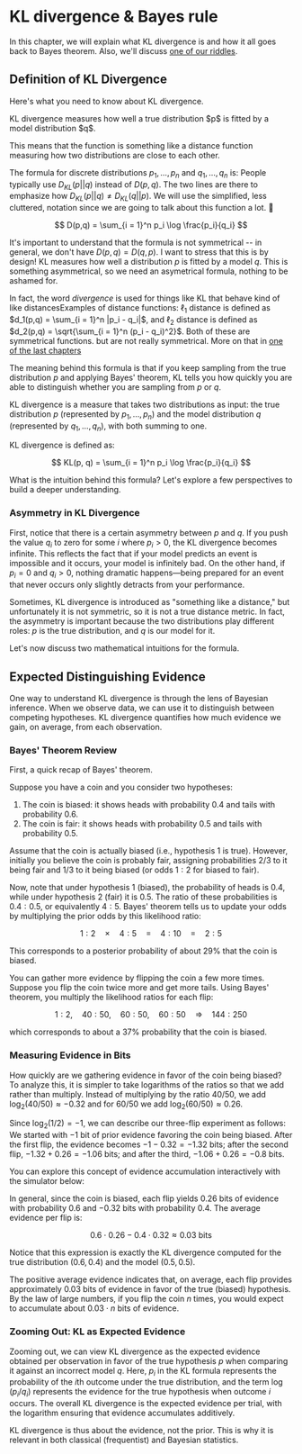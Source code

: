 # KL divergence & Bayes rule <a id="quantifying-information"></a>

In this chapter, we will explain what KL divergence is and how it all goes back to Bayes theorem. Also, we'll discuss [one of our riddles](mutual-information).

## Definition of KL Divergence <a id="definition-of-kl-divergence"></a>

Here's what you need to know about KL divergence.

<div>KL divergence measures how well a true distribution $p$ is fitted by a model distribution $q$.</div>

This means that the function is something like a distance function measuring how two distributions are close to each other.

The formula for discrete distributions $p_1, \dots, p_n$ and $q_1, \dots, q_n$ is:<Footnote> People typically use $D_{KL}(p||q)$ instead of $D(p,q)$. The two lines are there to emphasize how $D_{KL}(p||q) \not= D_{KL}(q||p)$. We will use the simplified, less cluttered, notation since we are going to talk about this function a lot. 🙂 </Footnote>

$$
D(p,q) = \sum_{i = 1}^n p_i \log \frac{p_i}{q_i}
$$

It's important to understand that the formula is not symmetrical -- in general, we don't have $D(p,q) = D(q,p)$. I want to stress that this is by design! KL measures how well a distribution $p$ is fitted by a model $q$. This is something asymmetrical, so we need an asymetrical formula, nothing to be ashamed for.

In fact, the word _divergence_ is used for things like KL that behave kind of like distances<Footnote>Examples of distance functions: $\ell_1$ distance is defined as $d_1(p,q) = \sum_{i = 1}^n |p_i - q_i|$, and $\ell_2$ distance is defined as $d_2(p,q) = \sqrt{\sum_{i = 1}^n (p_i - q_i)^2}$. Both of these are symmetrical functions. </Footnote> but are not really symmetrical. <Footnote>More on that in [one of the last chapters](06-algorithms)</Footnote>

The meaning behind this formula is that if you keep sampling from the true distribution $p$ and applying Bayes' theorem, KL tells you how quickly you are able to distinguish whether you are sampling from $p$ or $q$.

KL divergence is a measure that takes two distributions as input: the true distribution $p$ (represented by $p_1, \dots, p_n$) and the model distribution $q$ (represented by $q_1, \dots, q_n$), with both summing to one.

KL divergence is defined as:

$$
KL(p, q) = \sum_{i = 1}^n p_i \log \frac{p_i}{q_i}
$$

What is the intuition behind this formula? Let's explore a few perspectives to build a deeper understanding.

### Asymmetry in KL Divergence <a id="asymmetry-in-kl-divergence"></a>

First, notice that there is a certain asymmetry between $p$ and $q$. If you push the value $q_i$ to zero for some $i$ where $p_i > 0$, the KL divergence becomes infinite. This reflects the fact that if your model predicts an event is impossible and it occurs, your model is infinitely bad. On the other hand, if $p_i=0$ and $q_i>0$, nothing dramatic happens—being prepared for an event that never occurs only slightly detracts from your performance.

Sometimes, KL divergence is introduced as "something like a distance," but unfortunately it is not symmetric, so it is not a true distance metric. In fact, the asymmetry is important because the two distributions play different roles: $p$ is the true distribution, and $q$ is our model for it.

Let's now discuss two mathematical intuitions for the formula.

## Expected Distinguishing Evidence <a id="expected-distinguishing-evidence"></a>

One way to understand KL divergence is through the lens of Bayesian inference. When we observe data, we can use it to distinguish between competing hypotheses. KL divergence quantifies how much evidence we gain, on average, from each observation.

### Bayes' Theorem Review <a id="bayes-theorem-review"></a>

First, a quick recap of Bayes' theorem.

Suppose you have a coin and you consider two hypotheses:

1. The coin is biased: it shows heads with probability 0.4 and tails with probability 0.6.
2. The coin is fair: it shows heads with probability 0.5 and tails with probability 0.5.

Assume that the coin is actually biased (i.e., hypothesis 1 is true). However, initially you believe the coin is probably fair, assigning probabilities $2/3$ to it being fair and $1/3$ to it being biased (or odds $1:2$ for biased to fair).

Now, note that under hypothesis 1 (biased), the probability of heads is 0.4, while under hypothesis 2 (fair) it is 0.5. The ratio of these probabilities is $0.4:0.5$, or equivalently $4:5$. Bayes' theorem tells us to update your odds by multiplying the prior odds by this likelihood ratio:

$$
1:2 \quad \times \quad 4:5 \quad = \quad 4:10 \quad = \quad 2:5
$$

This corresponds to a posterior probability of about 29% that the coin is biased.

You can gather more evidence by flipping the coin a few more times. Suppose you flip the coin twice more and get more tails. Using Bayes' theorem, you multiply the likelihood ratios for each flip:

$$
1:2,\quad 40:50,\quad 60:50,\quad 60:50 \quad \Longrightarrow \quad 144:250
$$

which corresponds to about a 37% probability that the coin is biased.

### Measuring Evidence in Bits <a id="measuring-evidence-in-bits"></a>

How quickly are we gathering evidence in favor of the coin being biased? To analyze this, it is simpler to take logarithms of the ratios so that we add rather than multiply. Instead of multiplying by the ratio $40/50$, we add $\log_2(40/50) \approx -0.32$ and for $60/50$ we add $\log_2(60/50) \approx 0.26$.

Since $\log_2(1/2) = -1$, we can describe our three-flip experiment as follows: We started with $-1$ bit of prior evidence favoring the coin being biased. After the first flip, the evidence becomes $-1-0.32 = -1.32$ bits; after the second flip, $-1.32+0.26 = -1.06$ bits; and after the third, $-1.06+0.26 = -0.8$ bits.

You can explore this concept of evidence accumulation interactively with the simulator below:

<EvidenceAccumulationSimulator />

In general, since the coin is biased, each flip yields $0.26$ bits of evidence with probability 0.6 and $-0.32$ bits with probability 0.4. The average evidence per flip is:

$$
0.6\cdot 0.26 - 0.4\cdot 0.32 \approx 0.03\text{ bits}
$$

Notice that this expression is exactly the KL divergence computed for the true distribution $(0.6,0.4)$ and the model $(0.5,0.5)$.

The positive average evidence indicates that, on average, each flip provides approximately 0.03 bits of evidence in favor of the true (biased) hypothesis. By the law of large numbers, if you flip the coin $n$ times, you would expect to accumulate about $0.03\cdot n$ bits of evidence.

### Zooming Out: KL as Expected Evidence <a id="zooming-out-kl-as-expected-evidence"></a>

Zooming out, we can view KL divergence as the expected evidence obtained per observation in favor of the true hypothesis $p$ when comparing it against an incorrect model $q$. Here, $p_i$ in the KL formula represents the probability of the $i$th outcome under the true distribution, and the term $\log(p_i/q_i)$ represents the evidence for the true hypothesis when outcome $i$ occurs. The overall KL divergence is the expected evidence per trial, with the logarithm ensuring that evidence accumulates additively.

KL divergence is thus about the evidence, not the prior. This is why it is relevant in both classical (frequentist) and Bayesian statistics.
